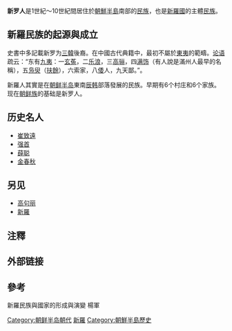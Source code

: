 '''新罗人'''是1世紀〜10世紀間居住於[[朝鮮半島|朝鮮半島]]南部的[[民族|民族]]，也是[[新羅國|新羅國]]的主體[[民族|民族]]。

==新羅民族的起源與成立==
史書中多記載新罗为[[三韓|三韓]]後裔。在中國古代典籍中，最初不屬於[[東夷|東夷]]的範疇。[[论语|论语]]疏云：“东有[[九夷|九夷]]：一[[玄菟|玄菟]]，二[[乐浪|乐浪]]，三[[高骊|高骊]]，四[[满饰|满饰]]（有人說是滿州人最早的名稱），五[[凫臾|凫臾]]（[[扶餘|扶餘]]），六索家，八[[倭|倭]]人，九天鄙。”。 

新羅人其實是在[[朝鲜半岛|朝鲜半岛]]東南[[辰韩|辰韩]]部落發展的民族。早期有6个村庄和6个家族。现在[[朝鲜族|朝鲜族]]的基础是新罗人。

==历史名人==
*[[崔致遠|崔致遠]]
*[[强首|强首]]  
*[[薛聪|薛聪]]
*[[金春秋|金春秋]] 

 
 
==另见==
*[[高句丽|高句丽]]
*[[新羅|新羅]]

==注釋==
<references/>

 
[[Category:朝鲜半岛朝代|Category:朝鲜半岛朝代]]
[[Category:新羅|]] 
[[Category:朝鮮半島歷史|Category:朝鮮半島歷史]]


==外部链接==

{{wikisource|讀史方輿紀要/卷三十八}}
{{wikisource|訓要十首}}

==參考==
新羅民族與國家的形成與演變 楊軍